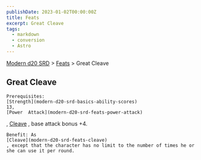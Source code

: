 ```yaml
---
publishDate: 2023-01-02T00:00:00Z
title: Feats
excerpt: Great Cleave
tags:
  - markdown
  - conversion
  - Astro
---
```


[Modern d20 SRD](/#modernD20) > [Feats](modern-d20-srd-feats-index) > Great Cleave

## Great Cleave




    Prerequisites:
    [Strength](modern-d20-srd-basics-ability-scores)
    13,
    [Power  Attack](modern-d20-srd-feats-power-attack)
,
[Cleave](modern-d20-srd-feats-cleave)
, base attack bonus +4.

    Benefit: As
    [Cleave](modern-d20-srd-feats-cleave)
    , except that the character has no limit to the number of times he or she can use it per round.
